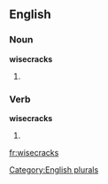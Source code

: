 
==English==

===Noun===
'''wisecracks'''

# {{plural of |[[wisecrack]]}}

===Verb===
'''wisecracks'''

# {{third-person singular of|[[wisecrack]]}}

[[Category:English plurals]]

[[fr:wisecracks]]